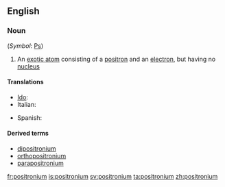 ==English==

===Noun===
{{wikipedia}}
{{en-noun|pl2=positronia}} (''Symbol'': [[Ps]])

# {{physics}} An [[exotic atom]] consisting of a [[positron]] and an [[electron]], but having no [[nucleus]]

====Translations====
{{trans-top|exotic atom}}
* [[Ido]]: {{t|io|positronio}}
* Italian: {{t-|it|positronio|m}}
{{trans-mid}}
* Spanish: {{t+|es|positronio|m}}
{{trans-bottom}}

====Derived terms====
* [[dipositronium]]
* [[orthopositronium]]
* [[parapositronium]]

[[fr:positronium]]
[[is:positronium]]
[[sv:positronium]]
[[ta:positronium]]
[[zh:positronium]]
